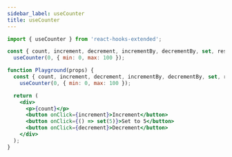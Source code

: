```yaml
---
sidebar_label: useCounter
title: useCounter
---
```


```javascript
import { useCounter } from 'react-hooks-extended';

const { count, increment, decrement, incrementBy, decrementBy, set, reset } =
  useCounter(0, { min: 0, max: 100 });
```

```jsx live
function Playground(props) {
  const { count, increment, decrement, incrementBy, decrementBy, set, reset } =
    useCounter(0, { min: 0, max: 100 });

  return (
    <div>
      <p>{count}</p>
      <button onClick={increment}>Increment</button>
      <button onClick={() => set(5)}>Set to 5</button>
      <button onClick={decrement}>Decrement</button>
    </div>
  );
}
```
